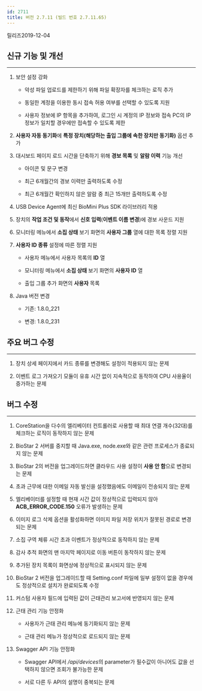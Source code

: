 ```yaml
---
id: 2711
title: 버전 2.7.11 (빌드 번호 2.7.11.65)
---
```


릴리즈<Separator/>2019-12-04

## 신규 기능 및 개선

---

1. 보안 설정 강화

    * 악성 파일 업로드를 제한하기 위해 파일 확장자를 체크하는 로직 추가

    * 동일한 계정을 이용한 동시 접속 허용 여부를 선택할 수 있도록 지원

    * 사용자 정보에 IP 항목을 추가하여, 로그인 시 계정의 IP 정보와 접속 PC의 IP 정보가 일치할 경우에만 접속할 수 있도록 제한

1. **사용자 자동 동기화**에 **특정 장치(해당하는 출입 그룹에 속한 장치만 동기화)** 옵션 추가

1. 대시보드 페이지 로드 시간을 단축하기 위해 **경보 목록** 및 **알람 이력** 기능 개선

    * 아이콘 및 문구 변경

    * 최근 6개월간의 경보 이력만 출력하도록 수정

    * 최근 6개월간 확인하지 않은 알람 중 최근 15개만 출력하도록 수정

1. USB Device Agent에 최신 BioMini Plus SDK 라이브러리 적용

1. 장치의 **작업 조건 및 동작**에서 **신호 입력**(**이벤트 이름 변경**)에 경보 사운드 지원

1. 모니터링 메뉴에서 **소집 상태** 보기 화면의 **사용자 그룹** 열에 대한 목록 정렬 지원

1. **사용자 ID 종류** 설정에 따른 정렬 지원

    * 사용자 메뉴에서 사용자 목록의 **ID** 열

    * 모니터링 메뉴에서 **소집 상태** 보기 화면의 **사용자 ID** 열

    * 출입 그룹 추가 화면의 **사용자** 목록

1. Java 버전 변경

    * 기존: 1.8.0_221

    * 변경: 1.8.0_231

## 주요 버그 수정

---

1. 장치 상세 페이지에서 카드 종류를 변경해도 설정이 적용되지 않는 문제

1. 이벤트 로그 가져오기 모듈이 유휴 시간 없이 지속적으로 동작하여 CPU 사용율이 증가하는 문제

## 버그 수정

---

1. CoreStation을 다수의 엘리베이터 컨트롤러로 사용할 때 최대 연결 개수(32대)를 체크하는 로직이 동작하지 않는 문제

1. BioStar 2 서버를 중지할 때 Java.exe, node.exe와 같은 관련 프로세스가 종료되지 않는 문제

1. BioStar 2의 버전을 업그레이드하면 클라우드 사용 설정이 **사용 안 함**으로 변경되는 문제

1. 초과 근무에 대한 이메일 자동 발신을 설정했음에도 이메일이 전송되지 않는 문제

1. 엘리베이터를 설정할 때 현재 시간 값이 정상적으로 입력되지 않아 **ACB_ERROR_CODE.150** 오류가 발생하는 문제

1. 이미지 로그 삭제 옵션을 활성화하면 이미지 파일 저장 위치가 잘못된 경로로 변경되는 문제

1. 소집 구역 체류 시간 초과 이벤트가 정상적으로 동작하지 않는 문제

1. 감사 추적 화면의 맨 마지막 페이지로 이동 버튼이 동작하지 않는 문제

1. 추가된 장치 목록이 화면상에 정상적으로 표시되지 않는 문제

1. BioStar 2 버전을 업그레이드할 때 Setting.conf 파일에 일부 설정이 없을 경우에도 정상적으로 설치가 완료되도록 수정

1. 커스텀 사용자 필드에 입력된 값이 근태관리 보고서에 반영되지 않는 문제

1. 근태 관리 기능 안정화

    * 사용자가 근태 관리 메뉴에 동기화되지 않는 문제

    * 근태 관리 메뉴가 정상적으로 로드되지 않는 문제

1. Swagger API 기능 안정화

    * Swagger API에서 */api/devices*의 parameter가 필수값이 아니어도 값을 선택하지 않으면 조회가 불가능한 문제

    * 서로 다른 두 API의 설명이 중복되는 문제